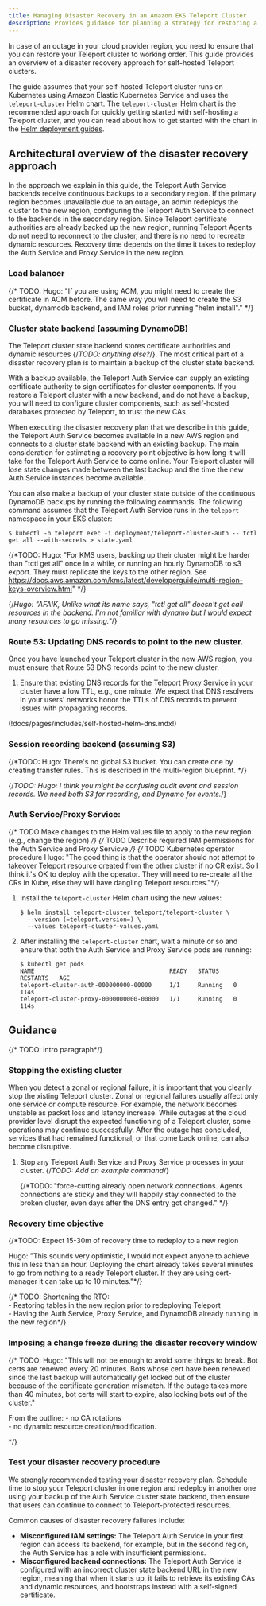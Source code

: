 ```yaml
---
title: Managing Disaster Recovery in an Amazon EKS Teleport Cluster
description: Provides guidance for planning a strategy for restoring a self-hosted Teleport cluster on EKS after a regional outage.
---
```


In case of an outage in your cloud provider region, you need to ensure that you
can restore your Teleport cluster to working order. This guide provides an
overview of a disaster recovery approach for self-hosted Teleport clusters.

The guide assumes that your self-hosted Teleport cluster runs on Kubernetes
using Amazon Elastic Kubernetes Service and uses the `teleport-cluster` Helm
chart. The `teleport-cluster` Helm chart is the recommended approach for quickly
getting started with self-hosting a Teleport cluster, and you can read about how
to get started with the chart in the [Helm deployment
guides](../../helm-deployments//helm-deployments.mdx).

## Architectural overview of the disaster recovery approach  

In the approach we explain in this guide, the Teleport Auth Service backends
receive continuous backups to a secondary region. If the primary region becomes
unavailable due to an outage, an admin redeploys the cluster to the new region,
configuring the Teleport Auth Service to connect to the backends in the
secondary region. Since Teleport certificate authorities are already backed up
the new region, running Teleport Agents do not need to reconnect to the cluster,
and there is no need to recreate dynamic resources. Recovery time depends on the
time it takes to redeploy the Auth Service and Proxy Service in the new region.

### Load balancer  

{/* TODO: Hugo: "If you are using ACM, you might need to create the certificate
in ACM before. The same way you will need to create the S3 bucket, dynamodb
backend, and IAM roles prior running "helm install"." */}

### Cluster state backend (assuming DynamoDB)  

The Teleport cluster state backend stores certificate authorities and dynamic
resources {/*TODO: anything else?*/}. The most critical part of a disaster
recovery plan is to maintain a backup of the cluster state backend. 

With a backup available, the Teleport Auth Service can supply an existing
certificate authority to sign certificates for cluster components. If you
restore a Teleport cluster with a new backend, and do not have a backup, you
will need to configure cluster components, such as self-hosted databases
protected by Teleport, to trust the new CAs.

When executing the disaster recovery plan that we describe in this guide, the
Teleport Auth Service becomes available in a new AWS region and connects to a
cluster state backend with an existing backup. The main consideration for
estimating a recovery point objective is how long it will take for the Teleport
Auth Service to come online. Your Teleport cluster will lose state changes made
between the last backup and the time the new Auth Service instances become
available.

You can also make a backup of your cluster state outside of the continuous
DynamoDB backups by running the following commands. The following command
assumes that the Teleport Auth Service runs in the `teleport` namespace in your
EKS cluster:

```code
$ kubectl -n teleport exec -i deployment/teleport-cluster-auth -- tctl get all --with-secrets > state.yaml
```

{/*TODO: Hugo: "For KMS users, backing up their cluster might be harder than
"tctl get all" once in a while, or running an hourly DynamoDB to s3 export. They
must replicate the keys to the other region. See
https://docs.aws.amazon.com/kms/latest/developerguide/multi-region-keys-overview.html" */}

{/*Hugo: "AFAIK, Unlike what its name says, "tctl get all" doesn't get call
resources in the backend. I'm not familiar with dynamo but I would expect many
resources to go missing."*/}

### Route 53: Updating DNS records to point to the new cluster.  

Once you have launched your Teleport cluster in the new AWS region, you must
ensure that Route 53 DNS records point to the new cluster.

1. Ensure that existing DNS records for the Teleport Proxy Service in your
   cluster have a low TTL, e.g., one minute. We expect that DNS resolvers in
   your users' networks honor the TTLs of DNS records to prevent issues with
   propagating records.

(!docs/pages/includes/self-hosted-helm-dns.mdx!)

### Session recording backend (assuming S3)  

{/*TODO: Hugo: There's no global S3 bucket. You can create one by creating
transfer rules. This is described in the multi-region blueprint.
*/}

{/*TODO: Hugo: I think you might be confusing audit event and session records.
We need both S3 for recording, and Dynamo for events.*/}

### Auth Service/Proxy Service:   

{/* TODO Make changes to the Helm values file to apply to the new region (e.g., change the region) */}
{/* TODO Describe required IAM permissions for the Auth Service and Proxy Servicve  */}
{/* TODO Kubernetes operator procedure Hugo: "The good thing is that the
operator should not attempt to takeover Teleport resource created from the other
cluster if no CR exist. So I think it's OK to deploy with the operator. They
will need to re-create all the CRs in Kube, else they will have dangling
Teleport resources."*/}

1. Install the `teleport-cluster` Helm chart using the new values:

   ```code
   $ helm install teleport-cluster teleport/teleport-cluster \
     --version (=teleport.version=) \
     --values teleport-cluster-values.yaml
   ```

1. After installing the `teleport-cluster` chart, wait a minute or so and ensure
   that both the Auth Service and Proxy Service pods are running:

   ```code
   $ kubectl get pods
   NAME                                      READY   STATUS    RESTARTS   AGE
   teleport-cluster-auth-000000000-00000     1/1     Running   0          114s
   teleport-cluster-proxy-0000000000-00000   1/1     Running   0          114s
   ```

## Guidance  

{/* TODO: intro paragraph*/}

### Stopping the existing cluster

When you detect a zonal or regional failure, it is important that you cleanly
stop the xisting Teleport cluster. Zonal or regional failures usually affect
only one service or compute resource.  For example, the network becomes unstable
as packet loss and latency increase.  While outages at the cloud provider level
disrupt the expected functioning of a Teleport cluster, some operations may
continue successfully. After the outage has concluded, services that had
remained functional, or that come back online, can also become disruptive.

1. Stop any Teleport Auth Service and Proxy Service processes in your cluster.
   {/*TODO: Add an example command*/}
   
   {/*TODO: "force-cutting already open network connections. Agents connections
   are sticky and they will happily stay connected to the broken cluster, even
   days after the DNS entry got changed." */}

### Recovery time objective  
{/*TODO: Expect 15-30m of recovery time to redeploy to a new region  

 Hugo: "This sounds very optimistic, I would not expect anyone to achieve this
 in less than an hour. Deploying the chart already takes several minutes to go
 from nothing to a ready Teleport cluster. If they are using cert-manager it can
 take up to 10 minutes."*/}

 {/* TODO: Shortening the RTO:  
      - Restoring tables in the new region prior to redeploying Teleport  
      - Having the Auth Service, Proxy Service, and DynamoDB already running in the new region*/}

### Imposing a change freeze during the disaster recovery window  

{/* TODO: Hugo: "This will not be enough to avoid some things to break. Bot
certs are renewed every 20 minutes. Bots whose cert have been renewed since the
last backup will automatically get locked out of the cluster because of the
certificate generation mismatch. If the outage takes more than 40 minutes, bot
certs will start to expire, also locking bots out of the cluster."

From the outline:
    - no CA rotations   
    - no dynamic resource creation/modification.  

*/}

### Test your disaster recovery procedure

We strongly recommended testing your disaster recovery plan. Schedule time to
stop your Teleport cluster in one region and redeploy in another one using your
backup of the Auth Service cluster state backend, then ensure that users can
continue to connect to Teleport-protected resources.

Common causes of disaster recovery failures include:
- **Misconfigured IAM settings:** The Teleport Auth Service in your first region
  can access its backend, for example, but in the second region, the Auth
  Service has a role with insufficient permissions.
- **Misconfigured backend connections:** The Teleport Auth Service is configured
  with an incorrect cluster state backend URL in the new region, meaning that
  when it starts up, it fails to retrieve its existing CAs and dynamic
  resources, and bootstraps instead with a self-signed certificate.
